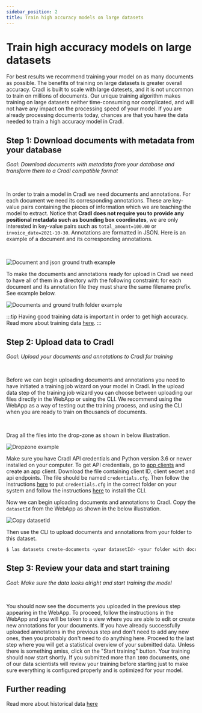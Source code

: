 ```yaml
---
sidebar_position: 2
title: Train high accuracy models on large datasets
---
```



# Train high accuracy models on large datasets

For best results we recommend training your model on as many documents as possible. The benefits of training on large 
datasets is greater overall accuracy. Cradl is built to scale with large datesets, and it is not uncommon to train on 
millions of documents. Our unique training algorithm makes training on large datasets neither time-consuming nor 
complicated, and will not have any impact on the processing speed of your model. If you are already processing 
documents today, chances are that you have the data needed to train a high accuracy model in Cradl.

## Step 1: Download documents with metadata from your database

*Goal: Download documents with metadata from your database and transform them to a Cradl compatible format*

<br/>

In order to train a model in Cradl we need documents and annotations. For each document we need its corresponding 
annotations. These are key-value pairs containing the pieces of information which we are teaching the model to extract. 
Notice that **Cradl does not require you to provide any positional metadata such as bounding box coordinates**, we are 
only interested in key-value pairs such as `total_amount=100.00` or `invoice_date=2021-10-30`. Annotations are 
formatted in JSON. Here is an example of a document and its corresponding annotations.

<br/>

![Document and json ground truth example](/img/get-started/document-and-json-ground-truth-example.png)

To make the documents and annotations ready for upload in Cradl we need to have all of them in a directory with the 
following constraint: for each document and its annotation file they must share the same filename prefix. See example 
below.

![Documents and ground truth folder example](/img/get-started/documents-and-ground-truth-folder.svg)

:::tip
Having good training data is important in order to get high accuracy. Read more about training data 
[here](../concepts/training-data#data-quality).
:::

## Step 2: Upload data to Cradl

*Goal: Upload your documents and annotations to Cradl for training*

<br/>

Before we can begin uploading documents and annotations you need to have initiated a training job wizard on your model 
in Cradl. In the upload data step of the training job wizard you can choose between uploading our files directly in 
the WebApp or using the CLI. We recommend using the WebApp as a way of testing out the training process, and using the 
CLI when you are ready to train on thousands of documents.

<br/>

<Tabs>

<TabItem value="WebApp" label="Using the WebApp" default>

Drag all the files into the drop-zone as shown in below illustration.

![Dropzone example](/img/get-started/dropzone-example.png)

</TabItem>

<TabItem value="CLI" label="Using the CLI" default>

Make sure you have Cradl API credentials and Python version 3.6 or newer installed on your computer. To get API 
credentials, go to [app clients](https://app.cradl.ai/appclients) and create an app client. Download the file 
containing client ID, client secret and api endpoints. The file should be named `credentials.cfg`. Then follow the 
instructions [here](../reference/authentication#credentialscfg) to put `credentials.cfg` in the correct folder on your 
system and follow the instructions [here](../reference/cli) to install the CLI.

Now we can begin uploading documents and annotations to Cradl. Copy the `datasetId` from the WebApp as shown in the
below illustration.

![Copy datasetId](/img/get-started/copy-dataset-id.png)

Then use the CLI to upload documents and annotations from your folder to this dataset. 

```bash
$ las datasets create-documents <your datasetId> <your folder with documents and annotations>
```

</TabItem>

</Tabs>

## Step 3: Review your data and start training

*Goal: Make sure the data looks alright and start training the model*

<br/>

You should now see the documents you uploaded in the previous step appearing in the WebApp. To proceed, follow the 
instructions in the WebApp and you will be taken to a view where you are able to edit or create new annotations for 
your documents. If you have already successfully uploaded annotations in the previous step and don't need to add any 
new ones, then you probably don't need to do anything here. Proceed to the last step where you will get a statistical 
overview of your submitted data. Unless there is something amiss, click on the "Start training" button. Your training 
should now start shortly. If you submitted more than `1000` documents, one of our data scientists will review your
training before starting just to make sure everything is configured properly and is optimized for your model.

## Further reading

Read more about historical data [here](https://www.cradl.ai/guides/how-to-leverage-historical-data?utm_campaign=docs)
